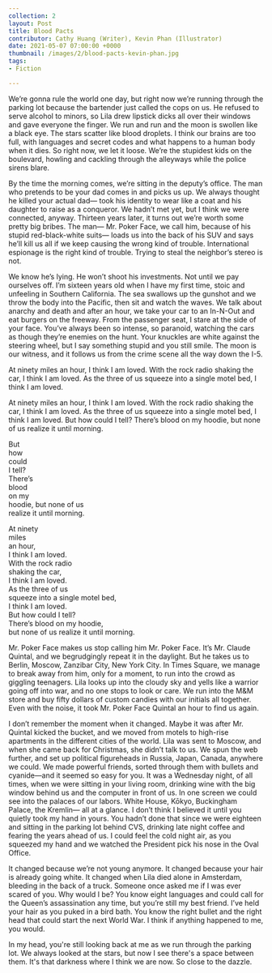 ---
collection: 2
layout: Post
title: Blood Pacts
contributor: Cathy Huang (Writer), Kevin Phan (Illustrator)
date: 2021-05-07 07:00:00 +0000
thumbnail: /images/2/blood-pacts-kevin-phan.jpg
tags: 
- Fiction

---
We’re gonna rule the world one day, but right now we’re running through the parking lot because the bartender just called the cops on us. He refused to serve alcohol to minors, so Lila drew lipstick dicks all over their windows and gave everyone the finger. We run and run and the moon is swollen like a black eye. The stars scatter like blood droplets. I think our brains are too full, with languages and secret codes and what happens to a human body when it dies. So right now, we let it loose. We’re the stupidest kids on the boulevard, howling and cackling through the alleyways while the police sirens blare. 

By the time the morning comes, we’re sitting in the deputy’s office. The man who pretends to be your dad comes in and picks us up. We always thought he killed your actual dad— took his identity to wear like a coat and his daughter to raise as a conqueror. We hadn’t met yet, but I think we were connected, anyway. Thirteen years later, it turns out we’re worth some pretty big bribes. The man— Mr. Poker Face, we call him, because of his stupid red-black-white suits— loads us into the back of his SUV and says he’ll kill us all if we keep causing the wrong kind of trouble. International espionage is the right kind of trouble. Trying to steal the neighbor’s stereo is not. 

We know he’s lying. He won’t shoot his investments. Not until we pay ourselves off.
I’m sixteen years old when I have my first time, stoic and unfeeling in Southern California. The sea swallows up the gunshot and we throw the body into the Pacific, then sit and watch the waves. We talk about anarchy and death and after an hour, we take your car to an In-N-Out and eat burgers on the freeway. From the passenger seat, I stare at the side of your face. You’ve always been so intense, so paranoid, watching the cars as though they’re enemies on the hunt. Your knuckles are white against the steering wheel, but I say something stupid and you still smile. The moon is our witness, and it follows us from the crime scene all the way down the I-5. 

<p class="blood-pacts laptop">At ninety miles an hour, I think I am loved. With the rock radio shaking the car, I think I am loved. As the three of us squeeze into a single motel bed, I think I am loved.</p>

<p class="blood-pacts mobile">At ninety miles an hour, I think I am loved. With the rock radio shaking the car, I think I am loved. As the three of us squeeze into a single motel bed, I think I am loved. But how could I tell? There’s blood on my hoodie, but none of us realize it until morning.</p>

<div class="blood-pacts-bg" 
    title="The full moon blocks the arm of a tuxedo man shooting a pistol across the horizon. The smoke envelops part of the work as a car speeds down the highway.">
    <p class="blood-pacts-content-overlay laptop">
    But<br/>
    how<br/>
    could<br/>
    I tell?<br/>
    There’s<br/>
    blood<br/>
    on my<br/>
    hoodie, but none of us<br/>
    realize it until morning.
    </p>
    <p class="blood-pacts-content-overlay desktop">
    At ninety<br/>
    miles<br/>
    an hour,<br/>
    I think I am loved.<br/>
    With the rock radio<br/>
    shaking the car,<br/>
    I think I am loved.<br/>
    As the three of us<br/>
    squeeze into a single motel bed,<br/>
    I think I am loved.<br/>
    But how could I tell?<br/>
    There’s blood on my hoodie,<br/>
    but none of us realize it until morning.<br/>
    </p>
</div>

Mr. Poker Face makes us stop calling him Mr. Poker Face. It’s Mr. Claude Quintal, and we begrudgingly repeat it in the daylight. But he takes us to Berlin, Moscow, Zanzibar City, New York City. In Times Square, we manage to break away from him, only for a moment, to run into the crowd as giggling teenagers. Lila looks up into the cloudy sky and yells like a warrior going off into war, and no one stops to look or care. We run into the M&M store and buy fifty dollars of custom candies with our initials all together. Even with the noise, it took Mr. Poker Face Quintal an hour to find us again. 

I don’t remember the moment when it changed. Maybe it was after Mr. Quintal kicked the bucket, and we moved from motels to high-rise apartments in the different cities of the world. Lila was sent to Moscow, and when she came back for Christmas, she didn’t talk to us. We spun the web further, and set up political figureheads in Russia, Japan, Canada, anywhere we could. We made powerful friends, sorted through them with bullets and cyanide—and it seemed so easy for you.  It was a Wednesday night, of all times, when we were sitting in your living room, drinking wine with the big window behind us and the computer in front of us. In one screen we could see into the palaces of our labors. White House, Kōkyo, Buckingham Palace, the Kremlin— all at a glance. I don’t think I believed it until you quietly took my hand in yours. You hadn’t done that since we were eighteen and sitting in the parking lot behind CVS, drinking late night coffee and fearing the years ahead of us. I could feel the cold night air, as you squeezed my hand and we watched the President pick his nose in the Oval Office. 

It changed because we’re not young anymore. It changed because your hair is already going white. It changed when Lila died alone in Amsterdam, bleeding in the back of a truck. Someone once asked me if I was ever scared of you. Why would I be? You know eight languages and could call for the Queen’s assassination any time, but you’re still my best friend. I’ve held your hair as you puked in a bird bath. You know the right bullet and the right head that could start the next World War. I think if anything happened to me, you would. 

In my head, you're still looking back at me as we run through the parking lot. We always looked at the stars, but now I see there's a space between them. It's that darkness where I think we are now. So close to the dazzle. 
